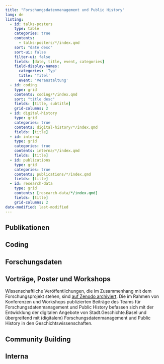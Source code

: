 ```yaml
---
title: "Forschungsdatenmanagement und Public History"
lang: de
listing:
  - id: talks-posters
    type: table
    categories: true
    contents:
      - talks-posters/*/index.qmd
    sort: "date desc"
    sort-ui: false
    filter-ui: false
    fields: [date, title, event, categories]
    field-display-names: 
      categories: 'Typ'
      title: 'Titel'
      event: 'Veranstaltung'
  - id: coding
    type: grid
    contents: coding/*/index.qmd
    sort: "title desc"
    fields: [title, subtitle]
    grid-columns: 2
  - id: digital-history
    type: grid
    categories: true
    contents: digital-history/*/index.qmd
    fields: [title]
  - id: interna
    type: grid
    categories: true
    contents: interna/*/index.qmd
    fields: [title]
  - id: publications
    type: grid
    categories: true
    contents: publications/*/index.qmd
    fields: [title]
  - id: research-data
    type: grid
    contents: [research-data/*/index.qmd]
    fields: [title]
    grid-columns: 2
date-modified: last-modified
---
```


```{=html}
<!-- TO DO 
noch in Produktkategorien einsortieren:

- Data Stories
- Zotero
- DMP
- SGB-Wiki
- Fails dokumentieren

-->
```

::: {#frontrow}
:::

## Publikationen

::: {#publications}
:::

## Coding

::: {#coding}
:::

## Forschungsdaten

::: {#research-data}
:::

## Vorträge, Poster und Workshops

Wissenschaftliche Veröffentlichungen, die im Zusammenhang mit dem Forschungsprojekt stehen, sind [auf Zenodo archiviert](https://zenodo.org/communities/stadt-geschichte-basel). Die im Rahmen von Konferenzen und Workshops publizierten Beiträge des Teams für Forschungsdatenmanagement und Public History befassen sich mit der Entwicklung der digitalen Angebote von Stadt.Geschichte.Basel und übergreifend mit (digitalem) Forschungsdatenmanagement und Public History in den Geschichtswissenschaften.

::: {#talks-posters}
:::

## Community Building

::: {#digital-history}
:::

## Interna

::: {#interna}
:::